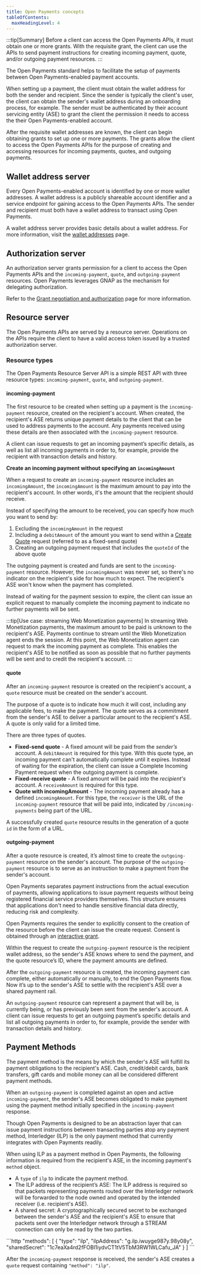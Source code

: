 ```yaml
---
title: Open Payments concepts
tableOfContents:
  maxHeadingLevel: 4
---
```



:::tip[Summary]
Before a client can access the Open Payments APIs, it must obtain one or more grants. With the requisite grant, the client can use the APIs to send payment instructions for creating incoming payment, quote, and/or outgoing payment resources.
:::

The Open Payments standard helps to facilitate the setup of payments between Open Payments-enabled payment accounts.

When setting up a payment, the <Tooltip content="Such as a mobile or web application or service" client:load>client</Tooltip> must obtain the wallet address for both the sender and recipient. Since the sender is typically the client's user, the client can obtain the sender's wallet address during an onboarding process, for example. The sender must be authenticated by their account servicing entity (ASE) to grant the client the permission it needs to access the their Open Payments-enabled account.

After the requisite wallet addresses are known, the client can begin obtaining grants to set up one or more payments. The grants allow the client to access the Open Payments APIs for the purpose of creating and accessing resources for incoming payments, quotes, and outgoing payments.

## Wallet address server

Every Open Payments-enabled account is identified by one or more wallet addresses. A wallet address is a publicly shareable account identifier and a service endpoint for gaining access to the Open Payments APIs. The sender and recipient must both have a wallet address to transact using Open Payments.

A wallet address server provides basic details about a wallet address. For more information, visit the [wallet addresses](/introduction/wallet-addresses) page.

## Authorization server

An authorization server grants permission for a client to access the Open Payments APIs and the `incoming-payment`, `quote`, and `outgoing-payment` resources. Open Payments leverages GNAP as the mechanism for delegating authorization.

Refer to the [Grant negotiation and authorization](/introduction/grants) page for more information.

## Resource server

The Open Payments APIs are served by a resource server. Operations on the APIs require the client to have a valid access token issued by a trusted authorization server.

### Resource types

The Open Payments Resource Server API is a simple REST API with three resource types: `incoming-payment`, `quote`, and `outgoing-payment`.

#### incoming-payment

The first resource to be created when setting up a payment is the `incoming-payment` resource, created on the recipient's account. When created, the recipient's ASE returns unique payment details to the client that can be used to address payments to the account. Any payments received using these details are then associated with the `incoming-payment` resource.

A client can issue requests to get an incoming payment’s specific details, as well as list all incoming payments in order to, for example, provide the recipient with transaction details and history.

**Create an incoming payment without specifying an `incomingAmount`**

When a request to create an `incoming-payment` resource includes an `incomingAmount`, the `incomingAmount` is the maximum amount to pay into the recipient's account. In other words, it's the amount that the recipient should receive.

Instead of specifying the amount to be received, you can specify how much you want to send by:

1. Excluding the `incomingAmount` in the request
2. Including a `debitAmount` of the amount you want to send within a [Create Quote](#quote) request (referred to as a fixed-send quote)
3. Creating an outgoing payment request that includes the `quoteId` of the above quote

The outgoing payment is created and funds are sent to the `incoming-payment` resource. However, the `incomingAmount` was never set, so there's no indicator on the recipient's side for how much to expect. The recipient's ASE won't know when the payment has completed.

Instead of waiting for the payment session to expire, the client can issue an explicit request to manually <LinkOut href='/apis/resource-server/operations/complete-incoming-payment'>complete the incoming payment</LinkOut> to indicate no further payments will be sent.

:::tip[Use case: streaming Web Monetization payments]
In streaming Web Monetization payments, the maximum amount to be paid is unknown to the recipient's ASE. Payments continue to stream until the Web Monetization agent ends the session. At this point, the Web Monetization agent can request to mark the incoming payment as complete. This enables the recipient's ASE to be notified as soon as possible that no further payments will be sent and to credit the recipient's account.
:::

#### quote

After an `incoming-payment` resource is created on the recipient's account, a `quote` resource must be created on the sender's account.

The purpose of a quote is to indicate how much it will cost, including any applicable fees, to make the payment. The quote serves as a commitment from the sender's ASE to deliver a particular amount to the recipient's ASE. A quote is only valid for a limited time.

There are three types of quotes.

- **Fixed-send quote** - A fixed amount will be paid from the _sender’s_ account. A `debitAmount` is required for this type. With this quote type, an incoming payment can't automatically complete until it expires. Instead of waiting for the expiration, the client can issue a <LinkOut href='/apis/resource-server/operations/complete-incoming-payment'>Complete Incoming Payment request</LinkOut> when the outgoing payment is complete.
- **Fixed-receive quote** - A fixed amount will be paid into the _recipient's_ account. A `receiveAmount` is required for this type.
- **Quote with incomingAmount** - The incoming payment already has a defined `incomingAmount`. For this type, the `receiver` is the URL of the `incoming-payment` resource that will be paid into, indicated by `/incoming-payments` being part of the URL.

A successfully created `quote` resource results in the generation of a quote `id` in the form of a URL.

#### outgoing-payment

After a quote resource is created, it’s almost time to create the `outgoing-payment` resource on the sender's account. The purpose of the `outgoing-payment` resource is to serve as an instruction to make a payment from the sender's account.

Open Payments separates payment instructions from the actual execution of payments, allowing applications to issue payment requests without being registered financial service providers themselves. This structure ensures that applications don't need to handle sensitive financial data directly, reducing risk and complexity.

Open Payments requires the sender to explicitly consent to the creation of the resource before the client can issue the create request. Consent is obtained through an [interactive grant](/introduction/grants/#outgoing-payment).

Within the request to create the `outgoing-payment` resource is the recipient wallet address, so the sender's ASE knows where to send the payment, and the quote resource’s ID, where the payment amounts are defined.

After the `outgoing-payment` resource is created, the incoming payment can complete, either automatically or manually, to end the Open Payments flow. Now it’s up to the sender's ASE to settle with the recipient's ASE over a shared payment rail.

An `outgoing-payment` resource can represent a payment that will be, is currently being, or has previously been sent from the sender's account. A client can issue requests to get an outgoing payment’s specific details and list all outgoing payments in order to, for example, provide the sender with transaction details and history.

## Payment Methods

The payment method is the means by which the sender's ASE will fulfill its payment obligations to the recipient's ASE. Cash, credit/debit cards, bank transfers, gift cards and mobile money can all be considered different payment methods.

When an `outgoing-payment` is completed against an open and active `incoming-payment`, the sender's ASE becomes obligated to make payment using the payment method initially specified in the `incoming-payment` response.

Though Open Payments is designed to be an abstraction layer that can issue payment instructions between transacting parties atop any payment method, <LinkOut href='https://interledger.org'>Interledger (ILP) </LinkOut> is the only payment method that currently integrates with Open Payments readily.

When using ILP as a payment method in Open Payments, the following information is required from the recipient's ASE, in the incoming payment's `method` object.

- A `type` of `ilp` to indicate the payment method.
- The <LinkOut href='https://interledger.org/developers/rfcs/ilp-addresses/'>ILP address</LinkOut> of the recipient’s ASE: The ILP address is required so that packets representing payments routed over the Interledger network will be forwarded to the node owned and operated by the intended receiver (i.e. recipient's ASE).
- A shared secret: A cryptographically secured secret to be exchanged between the sender's ASE and the recipient's ASE to ensure that packets sent over the Interledger network through a <LinkOut href='https://interledger.org/developers/rfcs/stream-protocol/'>STREAM</LinkOut> connection can only be read by the two parties.

<CodeBlock title="incoming-payment methods object">
  ```http
  "methods": [
    {
      "type": "ilp",
      "ilpAddress": "g.ilp.iwuyge987y.98y08y",
      "sharedSecret": "1c7eaXa4rd2fFOBl1iydvCT1tV5TbM3RW1WLCafu_JA"
    }
  ] 
  ```
</CodeBlock>

After the `incoming-payment` response is received, the sender's ASE creates a `quote` request containing `"method": "ilp"`.
